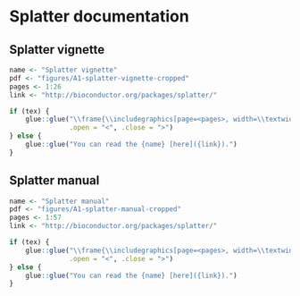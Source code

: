 # Splatter documentation {#splatter-docs}

## Splatter vignette {#splatter-vignette}

```r
name <- "Splatter vignette"
pdf <- "figures/A1-splatter-vignette-cropped"
pages <- 1:26
link <- "http://bioconductor.org/packages/splatter/"

if (tex) {
    glue::glue("\\frame{\\includegraphics[page=<pages>, width=\\textwidth]{<pdf>}}\\clearpage",
               .open = "<", .close = ">")
} else {
    glue::glue("You can read the {name} [here]({link}).")
}
```

## Splatter manual {#splatter-manual}

```r
name <- "Splatter manual"
pdf <- "figures/A1-splatter-manual-cropped"
pages <- 1:57
link <- "http://bioconductor.org/packages/splatter/"

if (tex) {
    glue::glue("\\frame{\\includegraphics[page=<pages>, width=\\textwidth]{<pdf>}}\\clearpage",
               .open = "<", .close = ">")
} else {
    glue::glue("You can read the {name} [here]({link}).")
}
```
